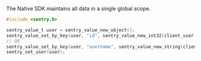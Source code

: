The Native SDK maintains all data in a single global scope.

```c
#include <sentry.h>

sentry_value_t user = sentry_value_new_object();
sentry_value_set_by_key(user, "id", sentry_value_new_int32(client_user->id));
// OR
sentry_value_set_by_key(user, "username", sentry_value_new_string(client_user->username));
sentry_set_user(user);
```
